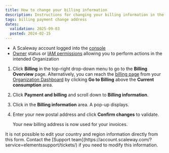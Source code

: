 ```yaml
---
title: How to change your billing information
description: Instructions for changing your billing information in the Scaleway console.
tags: billing payment change address
dates:
  validation: 2025-09-03
  posted: 2024-02-15
---
```



<Requirements />

- A Scaleway account logged into the [console](https://account.scaleway.com/?service=elements)
- [Owner](/iam/concepts/#owner) status or [IAM permissions](/iam/concepts/#permission) allowing you to perform actions in the intended Organization


1. Click **Billing** in the top-right drop-down menu to go to the **Billing Overview** page.
    <Message type="tip">
      Alternatively, you can reach the [billing page](https://account.scaleway.com/?service=elementsbilling/overview) from your [Organization Dashboard](https://account.scaleway.com/?service=elementsorganization) by clicking **Go to Billing** above the **Current consumption** area.
    </Message>
2. Click **Payment and billing** and scroll down to **Billing information**.
3. Click <Icon name="edit" /> in the **Billing information** area. A pop-up displays.
4. Enter your new postal address and click **Confirm changes** to validate.

    Your new billing address is now used for your invoices.

<Message type="note">
  It is not possible to edit your country and region information directly from this form. Contact the [Support team](https://account.scaleway.com/?service=elementssupport/tickets/) if you need to modify this information.
</Message>